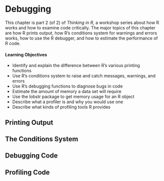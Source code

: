 Debugging
=========

This chapter is part 2 (of 2) of _Thinking in R_, a workshop series about how R
works and how to examine code critically. The major topics of this chapter are
how R prints output, how R's conditions system for warnings and errors works,
how to use the R debugger, and how to estimate the performance of R code.

#### Learning Objectives {-}

* Identify and explain the difference between R's various printing functions
* Use R's conditions system to raise and catch messages, warnings, and errors
* Use R's debugging functions to diagnose bugs in code
* Estimate the amount of memory a data set will require
* Use the lobstr package to get memory usage for an R object
* Describe what a profiler is and why you would use one
* Describe what kinds of profiling tools R provides



Printing Output
---------------


The Conditions System
---------------------


Debugging Code
--------------


Profiling Code
--------------


